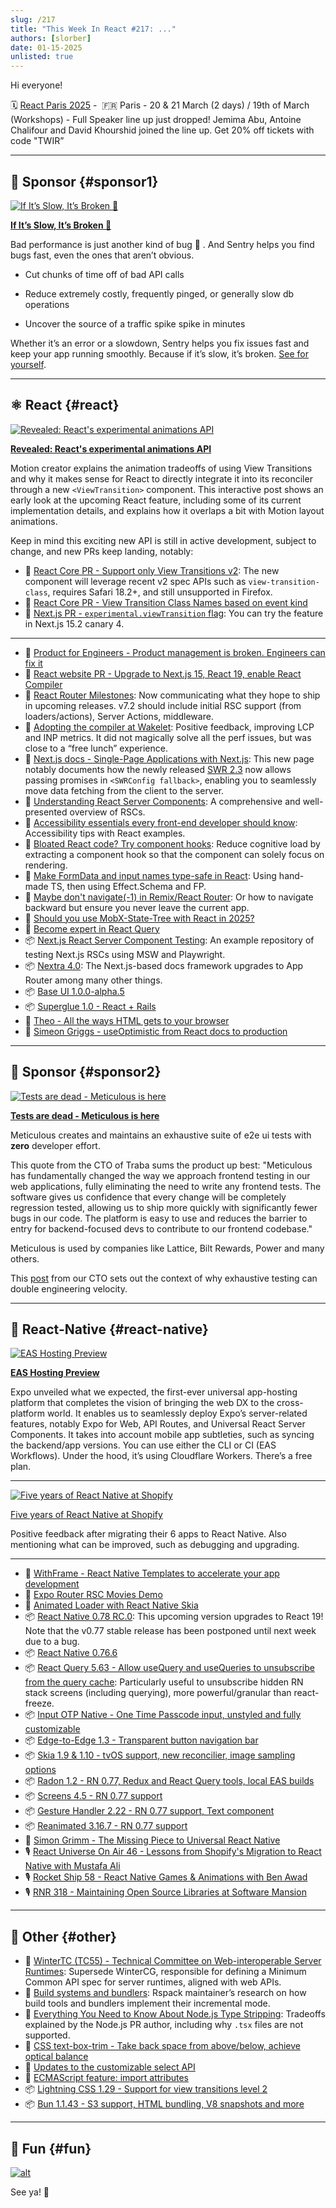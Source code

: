 ```yaml
---
slug: /217
title: "This Week In React #217: ..."
authors: [slorber]
date: 01-15-2025
unlisted: true
---
```


Hi everyone!

<Todo />

🗓️ [React Paris 2025](https://react.paris/?utm_source=thisweekinreact) -  🇫🇷 Paris - 20 & 21 March (2 days) / 19th of March (Workshops) - Full Speaker line up just dropped! Jemima Abu, Antoine Chalifour and David Khourshid joined the line up. Get 20% off tickets with code "TWIR”

<!-- truncate -->


<Support />

---

## 💸 Sponsor {#sponsor1}

[![If It’s Slow, It’s Broken 🐢](/emails/issues/217/sentry.jpg)](https://sentry.io/lp/new-apm/?utm_source=thisweekinreact&utm_medium=paid-community&utm_campaign=perf-fy26q1-evergreen&utm_content=newsletter-primary-slowbug-seehow)

**[If It’s Slow, It’s Broken 🐢](https://sentry.io/lp/new-apm/?utm_source=thisweekinreact&utm_medium=paid-community&utm_campaign=perf-fy26q1-evergreen&utm_content=newsletter-primary-slowbug-seehow)**

Bad performance is just another kind of bug 🐛 . And Sentry helps you find bugs fast, even the ones that aren’t obvious.

- Cut chunks of time off of bad API calls

- Reduce extremely costly, frequently pinged, or generally slow db operations

- Uncover the source of a traffic spike spike in minutes

Whether it’s an error or a slowdown, Sentry helps you fix issues fast and keep your app running smoothly. Because if it’s slow, it’s broken. [See for yourself](https://sentry.io/lp/new-apm/?utm_source=thisweekinreact&utm_medium=paid-community&utm_campaign=perf-fy26q1-evergreen&utm_content=newsletter-primary-slowbug-seehow).

---

## ⚛️ React {#react}

[![Revealed: React's experimental animations API](/emails/issues/217/viewtransition.jpg)](https://motion.dev/blog/reacts-experimental-view-transition-api)

**[Revealed: React's experimental animations API](https://motion.dev/blog/reacts-experimental-view-transition-api)**

Motion creator explains the animation tradeoffs of using View Transitions and why it makes sense for React to directly integrate it into its reconciler through a new `<ViewTransition>` component. This interactive post shows an early look at the upcoming React feature, including some of its current implementation details, and explains how it overlaps a bit with Motion layout animations.

Keep in mind this exciting new API is still in active development, subject to change, and new PRs keep landing, notably:

- 👀 [React Core PR \- Support only View Transitions v2](https://github.com/facebook/react/pull/31996): The new component will leverage recent v2 spec APIs such as `view-transition-class`, requires Safari 18.2+, and still unsupported in Firefox.
- 👀 [React Core PR \- View Transition Class Names based on event kind](https://github.com/facebook/react/pull/32050)
- 👀 [Next.js PR \- `experimental.viewTransition` flag](https://github.com/vercel/next.js/pull/74659): You can try the feature in Next.js 15.2 canary 4\.

---

- 💸 [Product for Engineers - Product management is broken. Engineers can fix it](https://dub.link/twir-jan15)
- 👀 [React website PR \- Upgrade to Next.js 15, React 19, enable React Compiler](https://github.com/reactjs/react.dev/pull/6996)
- 👀 [React Router Milestones](https://github.com/remix-run/react-router/milestones): Now communicating what they hope to ship in upcoming releases. v7.2 should include initial RSC support (from loaders/actions), Server Actions, middleware.
- 👀 [Adopting the compiler at Wakelet](https://github.com/reactwg/react-compiler/discussions/52): Positive feedback, improving LCP and INP metrics. It did not magically solve all the perf issues, but was close to a “free lunch” experience.
- 📖 [Next.js docs \- Single-Page Applications with Next.js](https://nextjs.org/docs/app/building-your-application/upgrading/single-page-applications): This new page notably documents how the newly released [SWR 2.3](https://github.com/vercel/swr/releases/tag/v2.3.0) now allows passing promises in `<SWRConfig fallback>`, enabling you to seamlessly move data fetching from the client to the server.
- 📜 [Understanding React Server Components](https://tonyalicea.dev/blog/understanding-react-server-components/): A comprehensive and well-presented overview of RSCs.
- 📜 [Accessibility essentials every front-end developer should know](https://martijnhols.nl/blog/accessibility-essentials-every-front-end-developer-should-know): Accessibility tips with React examples.
- 📜 [Bloated React code? Try component hooks](https://www.tymzap.com/blog/bloated-react-code-try-component-hooks): Reduce cognitive load by extracting a component hook so that the component can solely focus on rendering.
- 📜 [Make FormData and input names type-safe in React](https://www.typeonce.dev/article/make-form-data-and-input-names-type-safe-in-react): Using hand-made TS, then using Effect.Schema and FP.
- 📜 [Maybe don't navigate(-1) in Remix/React Router](https://programmingarehard.com/2025/01/13/maybe-dont-navigate-1.html/): Or how to navigate backward but ensure you never leave the current app.
- 📜 [Should you use MobX-State-Tree with React in 2025?](https://coolsoftware.dev/blog/mobx-state-tree-react-2025/)
- 📜 [Become expert in React Query](https://tigerabrodi.blog/become-expert-in-react-query)
- 📦 [Next.js React Server Component Testing](https://github.com/kettanaito/nextjs-rsc-testing): An example repository of testing Next.js RSCs using MSW and Playwright.
- 📦 [Nextra 4.0](https://the-guild.dev/blog/nextra-4): The Next.js-based docs framework upgrades to App Router among many other things.
- 📦 [Base UI 1.0.0-alpha.5](https://base-ui.com/react/overview/releases)
- 📦 [Superglue 1.0 \- React \+ Rails](https://thoughtbot.com/blog/superglue-1-0-react-rails-a-new-era-of-thoughtfulness)
- 🎥 [Theo \- All the ways HTML gets to your browser](https://www.youtube.com/watch?v=Cifkb-ZVps4)
- 🎥 [Simeon Griggs \- useOptimistic from React docs to production](https://www.youtube.com/watch?v=_0bwnnlUZRU)

<SubscribeFormEmbed placement="middle" />

---

## 💸 Sponsor {#sponsor2}

[![Tests are dead - Meticulous is here](/emails/issues/217/meticulous.jpg)](https://www.meticulous.ai?utm_source=thisweekinreact&utm_campaign=jan15th)

**[Tests are dead - Meticulous is here](https://www.meticulous.ai?utm_source=thisweekinreact&utm_campaign=jan15th)**

Meticulous creates and maintains an exhaustive suite of e2e ui tests with **zero** developer effort.

This quote from the CTO of Traba sums the product up best: "Meticulous has fundamentally changed the way we approach frontend testing in our web applications, fully eliminating the need to write any frontend tests. The software gives us confidence that every change will be completely regression tested, allowing us to ship more quickly with significantly fewer bugs in our code. The platform is easy to use and reduces the barrier to entry for backend-focused devs to contribute to our frontend codebase."

Meticulous is used by companies like Lattice, Bilt Rewards, Power and many others.

This [post](https://www.meticulous.ai/blog/lessons-from-a-decade?utm_source=thisweekinreact&utm_campaign=jan15th) from our CTO sets out the context of why exhaustive testing can double engineering velocity.

---

## 📱 React-Native {#react-native}

[![EAS Hosting Preview](/emails/issues/217/easdeploy.jpg)](https://expo.dev/blog/expo-announces-eas-hosting-service)

**[EAS Hosting Preview](https://expo.dev/blog/expo-announces-eas-hosting-service)**

Expo unveiled what we expected, the first-ever universal app-hosting platform that completes the vision of bringing the web DX to the cross-platform world. It enables us to seamlessly deploy Expo’s server-related features, notably Expo for Web, API Routes, and Universal React Server Components. It takes into account mobile app subtleties, such as syncing the backend/app versions. You can use either the CLI or CI (EAS Workflows). Under the hood, it’s using Cloudflare Workers. There’s a free plan.

---

[![Five years of React Native at Shopify](/emails/issues/217/shopify.jpg)](https://shopifyengineering.myshopify.com/blogs/engineering/five-years-of-react-native-at-shopify)

[Five years of React Native at Shopify](https://shopifyengineering.myshopify.com/blogs/engineering/five-years-of-react-native-at-shopify)

Positive feedback after migrating their 6 apps to React Native. Also mentioning what can be improved, such as debugging and upgrading.

---

- 💸 [WithFrame - React Native Templates to accelerate your app development](https://withfra.me)
- 👀 [Expo Router RSC Movies Demo](https://github.com/EvanBacon/expo-rsc-movies)
- 📜 [Animated Loader with React Native Skia](https://reactiive.io/articles/animated-loader-skia)
- 📦 [React Native 0.78 RC.0](https://github.com/facebook/react-native/releases/tag/v0.78.0-rc.0): This upcoming version upgrades to React 19\! Note that the v0.77 stable release has been postponed until next week due to a bug.
- 📦 [React Native 0.76.6](https://github.com/facebook/react-native/releases/tag/v0.76.6)
- 📦 [React Query 5.63 \- Allow useQuery and useQueries to unsubscribe from the query cache](https://github.com/TanStack/query/releases/tag/v5.63.0): Particularly useful to unsubscribe hidden RN stack screens (including querying), more powerful/granular than react-freeze.
- 📦 [Input OTP Native \- One Time Passcode input, unstyled and fully customizable](https://github.com/yjose/input-otp-native)
- 📦 [Edge-to-Edge 1.3 \- Transparent button navigation bar](https://github.com/zoontek/react-native-edge-to-edge/releases/tag/1.3.0)
- 📦 [Skia 1.9 & 1.10 \- tvOS support, new reconcilier, image sampling options](https://github.com/Shopify/react-native-skia/releases)
- 📦 [Radon 1.2 \- RN 0.77, Redux and React Query tools, local EAS builds](https://github.com/software-mansion/radon-ide/releases/tag/v1.2.0)
- 📦 [Screens 4.5 \- RN 0.77 support](https://github.com/software-mansion/react-native-screens/releases/tag/4.5.0)
- 📦 [Gesture Handler 2.22 \- RN 0.77 support, Text component](https://github.com/software-mansion/react-native-gesture-handler/releases/tag/2.22.0)
- 📦 [Reanimated 3.16.7 \- RN 0.77 support](https://github.com/software-mansion/react-native-reanimated/releases/tag/3.16.7)
- 🎥 [Simon Grimm \- The Missing Piece to Universal React Native](https://www.youtube.com/watch?v=UpPj5xZiiFo)
- 🎙️ [React Universe On Air 46 \- Lessons from Shopify's Migration to React Native with Mustafa Ali](https://www.youtube.com/watch?v=WFoO-GDvrY8)
- 🎙️ [Rocket Ship 58 \- React Native Games & Animations with Ben Awad](https://share.transistor.fm/s/249233ec)
- 🎙️ [RNR 318 \- Maintaining Open Source Libraries at Software Mansion](https://www.reactnativeradio.com/episodes/rnr-318-maintaining-open-source-libraries-at-software-mansion)

---

## 🔀 Other {#other}

- 📣 [WinterTC (TC55) \- Technical Committee on Web-interoperable Server Runtimes](https://www.w3.org/blog/2025/collaborating-across-w3c-and-ecma-for-web-interoperable-server-runtimes-through-wintertc/): Supersede WinterCG, responsible for defining a Minimum Common API spec for server runtimes, aligned with web APIs.
- 📜 [Build systems and bundlers](https://github.com/orgs/web-infra-dev/discussions/24): Rspack maintainer’s research on how build tools and bundlers implement their incremental mode.
- 📜 [Everything You Need to Know About Node.js Type Stripping](https://satanacchio.hashnode.dev/everything-you-need-to-know-about-nodejs-type-stripping): Tradeoffs explained by the Node.js PR author, including why `.tsx` files are not supported.
- 📜 [CSS text-box-trim \- Take back space from above/below, achieve optical balance](https://developer.chrome.com/blog/css-text-box-trim)
- 📜 [Updates to the customizable select API](https://una.im/select-updates/)
- 📜 [ECMAScript feature: import attributes](https://2ality.com/2025/01/import-attributes.html)
- 📦 [Lightning CSS 1.29 \- Support for view transitions level 2](https://github.com/parcel-bundler/lightningcss/releases/tag/v1.29.0)
- 📦 [Bun 1.1.43 \- S3 support, HTML bundling, V8 snapshots and more](https://bun.sh/blog/bun-v1.1.43)

---

## 🤭 Fun {#fun}

<Todo />

[![alt](/emails/issues/215/meme.jpg)](https://twitter.com/TODOTODOTODOTODOTODOTODOTODOTODOTODOTODO)

See ya! 👋
